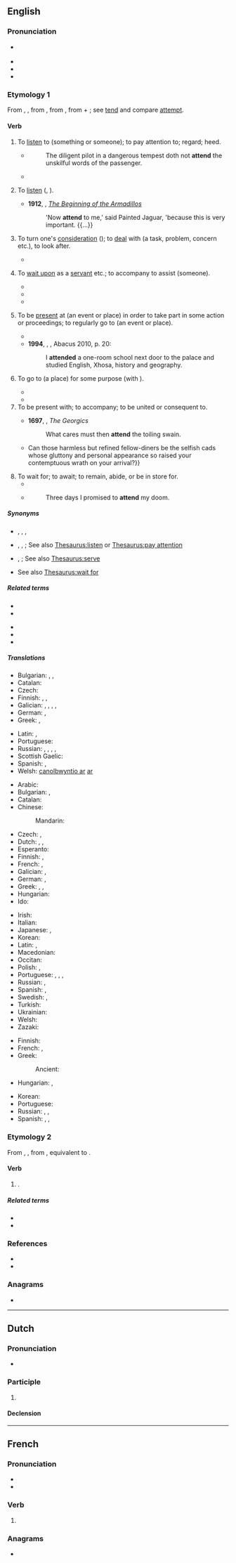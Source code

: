 ==English==

===Pronunciation===
* {{a|RP|GA}} {{IPA|en|/əˈtɛnd/|[əˈtʰɛnd]}}
* {{audio|en|en-us-attend.ogg|Audio (US)}}
* {{rhymes|en|ɛnd|s=2}}
* {{homophones|en|atend}}

===Etymology 1===
{{root|en|ine-pro|*tend-|id=stretch}}
From {{inh|en|enm|attenden}}, {{m|enm|atenden}}, from {{der|en|fro|atendre||to attend, listen}}, from {{der|en|la|attendere||to stretch toward, give heed to}}, from {{m|la|ad||to}} + {{m|la|tendere||to stretch}}; see [[tend]] and compare [[attempt]].

====Verb====
{{en-verb}}

# {{lb|en|archaic|transitive}} To [[listen]] to (something or someone); to pay attention to; regard; heed. {{defdate|from 15th c.}}
#* {{RQ:Sidney Arcadia}}
#*: The diligent pilot in a dangerous tempest doth not '''attend''' the unskilful words of the passenger.
#* {{RQ:Swift Tale of a Tub|section=IX|sectionname=A Digression Concerning the Original, the Use and Improvement of Madness in a Commonwealth|pages=169–170|pageref=170|passage=The preſent Argument is the moſt abſtracted that ever I engaged in, it ſtrains my Faculties to their higheſt Stretch; and I deſire the Reader to '''attend''' with utmoſt perpenſity; For, I now proceed to unravel this knotty Point.}}
# {{lb|en|archaic|intransitive}} To [[listen]] ({{m|en|to}}, {{m|en|unto}}). {{defdate|from 15th c.}}
#* '''1912''', {{w|Rudyard Kipling}}, ''[[s:The Beginning of the Armadillos|The Beginning of the Armadillos]]''
#*: 'Now '''attend''' to me,' said Painted Jaguar, 'because this is very important. {{...}}
# {{senseid|en|to turn one's consideration to, deal with}}{{lb|en|intransitive}} To turn one's [[consideration]] ({{m|en|to}}); to [[deal]] with (a task, problem, concern etc.), to look after. {{defdate|from 15th c.}}
#: {{ux|en|Secretaries '''attend''' to correspondence.}}
#* {{quote-book|en|year=1918| author={{w|W. B. Maxwell}}| chapter=15| title=[http://openlibrary.org/works/OL1097634W The Mirror and the Lamp]| passage=Edward Churchill still '''attended''' to his work in a hopeless mechanical manner like a sleep-walker who walks safely on a well-known round. But his Roman collar galled him, his cossack stifled him, his biretta was as uncomfortable as a merry-andrew's cap and bells.}}
# {{lb|en|ambitransitive}} To [[wait upon]] as a [[servant]] etc.; to accompany to assist (someone). {{defdate|from 15th c.}}
#: {{ux|en|Valets '''attend''' to their employer's wardrobe.}}
#: {{ux|en|Servants '''attend''' the king day and night.}}
#* {{RQ:Spenser Faerie Queene|book=I|canto=X|stanza=41|passage=The fift had charge sicke persons to '''attend'''}}
#*{{RQ:Shakespeare Verona|I|iii|passage=youthful Valentine<br>'''Attends''' the emperor in his royal court.}}
#* {{RQ:Macaulay History of England|chapter=13|passage=With a sore heart and a gloomy brow, he prepared to '''attend''' William thither.}}
# {{senseid|en|to be present at}}{{lb|en|transitive}} To be [[present]] at (an event or place) in order to take part in some action or proceedings; to regularly go to (an event or place). {{defdate|from 17th c.}}
#: {{ux|en|Children must '''attend''' primary school.}}
#* {{RQ:Churchill Celebrity|chapter=5|passage=In the eyes of Mr. Farquhar Fenelon Cooke the apotheosis of the Celebrity was complete. The people of Asquith were not only willing to '''attend''' the house-warming, but had been worked up to the pitch of eagerness. The Celebrity as a matter of course was master of ceremonies.}}
#* '''1994''', {{w|Nelson Mandela}}, ''{{w|Long Walk to Freedom}}'', Abacus 2010, p. 20:
#*: I '''attended''' a one-room school next door to the palace and studied English, Xhosa, history and geography.
# {{lb|en|intransitive|legal}} To go to (a place) for some purpose (with {{m|en|at}}).
#* {{quote-web|en|author=Supreme Court of Canada|work=R. v. Côté|url=http://canlii.ca/t/fndv8|year=2011|accessdate=2016-05-08
|passage=Around 12:15 a.m. patrolling officers Tremblay and Mathieu '''attended''' at the appellant’s home.}}
#* {{quote-web|en|author=Prince Edward Island Court of Appeal| work=R. v. Yeo| url=http://canlii.ca/t/gnr68| year=2016| accessdate=2016-05-08| passage=There were a few errors in the testimony of [a civilian witness] which the trial judge noted – one, that they '''attended''' at the Fairhurst residence the day before the robbery, and two, that Wakelin was with them.}}
# To be present with; to accompany; to be united or consequent to.
#: {{ux|en|a measure '''attended''' with ill effects}}
#* '''1697''', {{w|John Dryden}}, ''The Georgics''
#*: What cares must then '''attend''' the toiling swain.
#* {{quote-book|en|year=1922| author={{w|Ben Travers}}| chapter=5| title=[http://openlibrary.org/works/OL1521052W A Cuckoo in the Nest]| passage=The most rapid and most seductive transition in all human nature is that which '''attends''' the palliation of a ravenous appetite. There is something humiliating about it.{{...}}Can those harmless but refined fellow-diners be the selfish cads whose gluttony and personal appearance so raised your contemptuous wrath on your arrival?}}
# To wait for; to await; to remain, abide, or be in store for.
#* {{RQ:Locke Human Understanding|text=the different state of perfect happiness or misery that '''attends''' all men after this}}
#* {{RQ:Dryden The Indian Emperor}}
#*: Three days I promised to '''attend''' my doom.

=====Synonyms=====
* {{sense|listen to}} {{l|en|behear}}, {{l|en|heed}}, {{l|en|mark}}, {{l|en|notice}}
* {{sense|listen}} {{l|en|notice}}, {{l|en|pay attention}}, {{l|en|take heed}}; See also [[Thesaurus:listen]] or [[Thesaurus:pay attention]]
* {{sense|wait upon as a servant}} {{l|en|bestand}}, {{l|en|serve}}; See also [[Thesaurus:serve]]
* {{sense|wait for}} See also [[Thesaurus:wait for]]

=====Related terms=====
{{rel-top|to be at an event}}
* {{l|en|attendee}}
* {{l|en|attendance}}
{{rel-bottom}}
{{rel-top|to give attention to}}
* {{l|en|attendant}}
* {{l|en|attention}}
* {{l|en|attentive}}
{{rel-bottom}}

=====Translations=====
{{trans-top|to turn one's consideration to, deal with}}
* Bulgarian: {{t|bg|обръщам внимание}}, {{t|bg|грижа се}}, {{t+|bg|прислужвам}}
* Catalan: {{t+|ca|atendre}}
* Czech: {{t+|cs|zabývat se}}
* Finnish: {{t+|fi|huolehtia}}, {{t|fi|[[pitää]] [[huoli|huolta]]}}, {{t+|fi|hoitaa}}
* Galician: {{t|gl|espeitar}}, {{t|gl|catar}}, {{t|gl|chatar}}, {{t|gl|precurar}}, {{t+|gl|atender}}
* German: {{t+|de|kümmern}}, {{t+|de|beachten}}
* Greek: {{t+|el|φροντίζω|sc=Grek}}, {{t+|el|μεριμνώ|sc=Grek}}
{{trans-mid}}
* Latin: {{t|la|attendō}}, {{t+|la|audio}}
* Portuguese: {{t+|pt|cuidar}}
* Russian: {{t|ru|уделя́ть внима́ние|impf}}, {{t|ru|удели́ть внима́ние|pf}}, {{t+|ru|занима́ться|impf}}, {{t+|ru|заня́ться}}, {{t+|ru|име́ть де́ло|impf}}
* Scottish Gaelic: {{t|gd|sgeadaich}}
* Spanish: {{t+|es|atender}}, {{t+|es|ocupar|alt=ocuparse de}}
* Welsh: [[gweini#Welsh|canolbwyntio ar]] [[ar#Welsh|ar]]
{{trans-bottom}}

{{trans-top|to be present at}}
* Arabic: {{t|ar|حَضَرَ}}
* Bulgarian: {{t+|bg|присъствам}}, {{t+|bg|посещавам}}
* Catalan: {{t+|ca|assistir}}
* Chinese:
*: Mandarin: {{t+|cmn|出席|tr=chūxí|sc=Hani}}
* Czech: {{t+|cs|zúčastnit se}}, {{t+|cs|účastnit se}}
* Dutch: {{t+|nl|volgen}}, {{t+|nl|bijwonen}}, {{t|nl|aanwezig zijn}}
* Esperanto: {{t+|eo|ĉeesti}}
* Finnish: {{t+|fi|osallistua}}, {{t|fi|[[olla]] [[läsnä]]}}
* French: {{t+|fr|assister}}, {{t+|fr|présent|alt=être présent}}
* Galician: {{t|gl|asistir}}, {{t|gl|percurar}}
* German: {{t+|de|teilnehmen}}, {{t+|de|besuchen}}
* Greek: {{t|el|παραβρίσκομαι|sc=Grek}}, {{t+|el|παρευρίσκομαι|sc=Grek}}, {{t+|el|παρίσταμαι|sc=Grek}}
* Hungarian: {{t+|hu|részt vesz}}
* Ido: {{t+|io|asistar}}
{{trans-mid}}
* Irish: {{t|ga|freastail}}
* Italian: {{t+|it|partecipare}}
* Japanese: {{t+|ja|出席|alt=出席する|tr=しゅっせきする, shusseki surú}}, {{t+|ja|立ち会う|tr=たちあう, tachiau}}
* Korean: {{t+|ko|출석하다}}
* Latin: {{t+|la|intersum}}, {{t+|la|audio}}
* Macedonian: {{t|mk|присуствува}}
* Occitan: {{t+|oc|assistir}}
* Polish: {{t+|pl|uczęszczać}}, {{t+|pl|brać udział}}
* Portuguese: {{t+|pt|assistir}}, {{t|pt|[[participar]] [[de]]}}, {{t|pt|[[estar]] [[presente]] [[em]]}}, {{t+|pt|comparecer}}
* Russian: {{t+|ru|посеща́ть|impf}}, {{t+|ru|прису́тствовать|impf}}
* Spanish: {{t+|es|asistir}}, {{t+|es|acudir}}
* Swedish: {{t+|sv|närvara}}, {{t+|sv|delta}}
* Turkish: {{t+|tr|katılmak}}
* Ukrainian: {{t|uk|бути присутнім}}
* Welsh: {{t+|cy|mynychu}}
* Zazaki: {{t|zza|tor biyen}}
{{trans-bottom}}

{{trans-top|to regularly go to}}
* Finnish: {{t+|fi|käydä}}
* French: {{t+|fr|aller}}, {{t+|fr|fréquenter}}
* Greek:
*: Ancient: {{t|grc|φοιτάω}} {{qualifier|school}}
* Hungarian: {{t+|hu|jár}}, {{t+|hu|eljár}}
{{trans-mid}}
* Korean: {{t+|ko|다니다}}
* Portuguese: {{t+|pt|frequentar}}
* Russian: {{t+|ru|посеща́ть|impf}}, {{t+|ru|посети́ть|pf}}, {{t+|ru|ходи́ть|impf}} {{qualifier|intransitive}}
* Spanish: {{t+|es|cursar}}, {{t+|es|asistir}}, {{t+|es|ir}}
{{trans-bottom}}

===Etymology 2===
From {{inh|en|enm|attenden}}, {{m|enm|atenden}}, from {{inh|en|ang|ātendan||to set on fire, kindle, inflame, trouble, perplex}}, equivalent to {{prefix|en|a|tend}}.

====Verb====
{{en-verb}}

# {{alternative form of|en|atend|nodot=9}} {{gloss|"to kindle"}}.

=====Related terms=====
* {{l|en|tend}}
* {{l|en|tinder}}

===References===
* {{R:OneLook}}
* {{R:Century 1911}}

===Anagrams===
* {{anagrams|en|a=adentt|Adnett}}

----

==Dutch==

===Pronunciation===
* {{audio|nl|Nl-attend.ogg|Audio}}

===Participle===
{{head|nl|present participle}}

# {{nl-verb form of|t=pres|m=ptc|atten}}

====Declension====
{{nl-decl-pres-ptc}}

----

==French==

===Pronunciation===
* {{fr-IPA}}
* {{audio|fr|LL-Q150 (fra)-Pamputt-attend.wav|Audio}}

===Verb===
{{head|fr|verb form}}

# {{inflection of|fr|attendre||3|s|pres|indc}}

===Anagrams===
* {{l|fr|datent}}